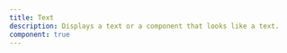 ```yaml
---
title: Text
description: Displays a text or a component that looks like a text.
component: true
---
```


<ComponentPreview
  name="text-demo"
  className="[&>div.min-h-[350px]]:p-6"
  description="A collection of typographic elements."
/>
